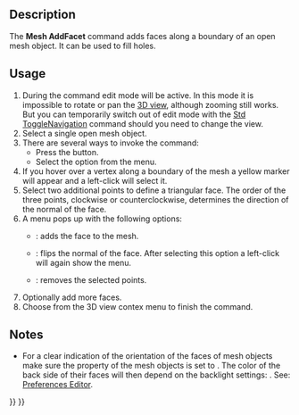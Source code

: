 <languages/>
<translate>

<!--T:1-->
{{Docnav
|[[Mesh_FillInteractiveHole|FillInteractiveHole]]
|[[Mesh_RemoveComponents|RemoveComponents]]
|[[Mesh_Workbench|Mesh]]
|IconL=Mesh_FillInteractiveHole.svg
|IconR=Mesh_RemoveComponents.svg
|IconC=Workbench_Mesh.svg
}}

<!--T:2-->
{{GuiCommand
|Name=Mesh AddFacet
|MenuLocation=Meshes → Triangle
|Workbenches=[[Mesh_Workbench|Mesh]]
|SeeAlso=[[Mesh_FillupHoles|Mesh FillupHoles]], [[Mesh_FillInteractiveHole|Mesh FillInteractiveHole]]
}}

==Description== <!--T:3-->

<!--T:4-->
The '''Mesh AddFacet''' command adds faces along a boundary of an open mesh object. It can be used to fill holes.

==Usage== <!--T:5-->

<!--T:6-->
# During the command edit mode will be active. In this mode it is impossible to rotate or pan the [[3D_view|3D view]], although zooming still works. But you can temporarily switch out of edit mode with the [[Std_ToggleNavigation|Std ToggleNavigation]] command should you need to change the view.
# Select a single open mesh object.
# There are several ways to invoke the command:
#* Press the {{Button|[[Image:Mesh_AddFacet.svg|16px]] [[Mesh_AddFacet|Triangle]]}} button.
#* Select the {{MenuCommand|Meshes → [[Image:Mesh_AddFacet.svg|16px]] Triangle}} option from the menu.
# If you hover over a vertex along a boundary of the mesh a yellow marker will appear and a left-click will select it.
# Select two additional points to define a triangular face. The order of the three points, clockwise or counterclockwise, determines the direction of the normal of the face.
# A menu pops up with the following options:
#* {{MenuCommand|Add Triangle}}: adds the face to the mesh.
#* {{MenuCommand|Flip Normal}}: flips the normal of the face. After selecting this option a left-click will again show the menu.
#* {{MenuCommand|Clear}}: removes the selected points.
# Optionally add more faces.
# Choose {{MenuCommand|Finish}} from the 3D view contex menu to finish the command.

==Notes== <!--T:7-->

<!--T:8-->
* For a clear indication of the orientation of the faces of mesh objects make sure the {{PropertyView|Lighting}} property of the mesh objects is set to {{Value|One side}}. The color of the back side of their faces will then depend on the backlight settings: {{MenuCommand|Edit → Preferences... → Display → 3D View → Backlight color - Intensity}}. See: [[Preferences_Editor#3D_View|Preferences Editor]].


<!--T:9-->
{{Docnav
|[[Mesh_FillInteractiveHole|FillInteractiveHole]]
|[[Mesh_RemoveComponents|RemoveComponents]]
|[[Mesh_Workbench|Mesh]]
|IconL=Mesh_FillInteractiveHole.svg
|IconR=Mesh_RemoveComponents.svg
|IconC=Workbench_Mesh.svg
}}

</translate>
{{Mesh Tools navi{{#translation:}}}}
{{Userdocnavi{{#translation:}}}}
{{clear}}